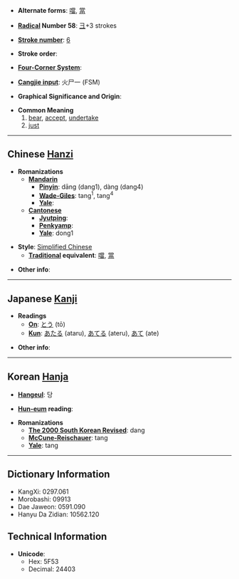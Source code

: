 * '''Alternate forms''': [[噹]], [[當]]

* '''[[Wiktionary:Chinese radical index| Radical]] Number 58''': [[Wiktionary:Chinese radical index 彐|彐]]+3 strokes

* '''[[Wiktionary:Chinese total strokes index|Stroke number]]''': [[Wiktionary:Chinese total strokes index 6|6]]

* '''Stroke order''': 

* '''[[Wiktionary:Chinese four corner index|Four-Corner System]]''': 

* '''[[Wiktionary:Chinese Cangjie index|Cangjie input]]''': 火尸一 (FSM)

* '''Graphical Significance and Origin''': 

* '''Common Meaning'''
*#[[bear]], [[accept]], [[undertake]]
*# [[just]]


----

== Chinese [[Hanzi]] ==

* '''Romanizations'''
** '''[[Mandarin]]'''
*** '''[[Pinyin]]''': dāng (dang1), dàng (dang4)
*** '''[[Wade-Giles]]''': tang<sup>1</sup>, tang<sup>4</sup>
*** '''[[Yale]]''': 
** '''[[Cantonese]]'''
*** '''[[Jyutping]]''':
*** '''[[Penkyamp]]''': 
*** '''[[Yale]]''': dong1

* '''Style''': [[Simplified Chinese]] 
** '''[[Traditional Chinese|Traditional]] equivalent''': [[噹]], [[當]]

* '''Other info''': 

----

== Japanese [[Kanji]] ==

* '''Readings'''
** '''[[On]]''': [[とう]] (tō)
** '''[[Kun]]''': [[あたる]] (ataru), [[あてる]] (ateru), [[あて]] (ate)

* '''Other info''':  

----

== Korean [[Hanja]] ==

* '''[[Hangeul]]''': 당

* '''[[Hun-eum]] reading''': 

* '''Romanizations'''
** '''[[The 2000 South Korean Revised Romanization|The 2000 South Korean Revised]]''': dang
** '''[[McCune-Reischauer]]''': tang
** '''[[Yale]]''': tang

----

== Dictionary Information ==

* KangXi: 0297.061
* Morobashi: 09913
* Dae Jaweon: 0591.090
* Hanyu Da Zidian: 10562.120

== Technical Information ==

* '''Unicode''':
** Hex: 5F53
** Decimal: 24403